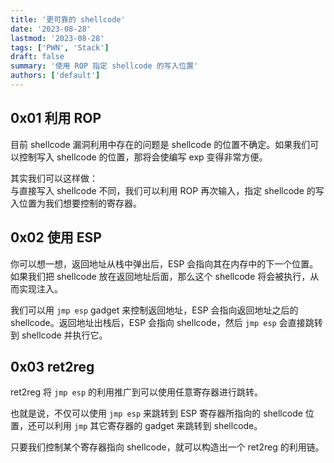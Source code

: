 ```yaml
---
title: '更可靠的 shellcode'
date: '2023-08-28'
lastmod: '2023-08-28'
tags: ['PWN', 'Stack']
draft: false
summary: '使用 ROP 指定 shellcode 的写入位置'
authors: ['default']
---
```


<div className="border-solid border-2 border-surface0 dark:border-surface0-dark p-2 bg-base dark:bg-base-dark mt-5">
  <TOCInline toc={props.toc} asDisclosure />
</div>

## 0x01 利用 ROP

目前 shellcode 漏洞利用中存在的问题是 shellcode 的位置不确定。如果我们可以控制写入 shellcode 的位置，那将会使编写 exp 变得非常方便。

其实我们可以这样做：<br />与直接写入 shellcode 不同，我们可以利用 ROP 再次输入，指定 shellcode 的写入位置为我们想要控制的寄存器。

## 0x02 使用 ESP

你可以想一想，返回地址从栈中弹出后，ESP 会指向其在内存中的下一个位置。如果我们把 shellcode 放在返回地址后面，那么这个 shellcode 将会被执行，从而实现注入。

我们可以用 `jmp esp` gadget 来控制返回地址，ESP 会指向返回地址之后的 shellcode。返回地址出栈后，ESP 会指向 shellcode，然后 `jmp esp` 会直接跳转到 shellcode 并执行它。

## 0x03 ret2reg

ret2reg 将 `jmp esp` 的利用推广到可以使用任意寄存器进行跳转。

也就是说，不仅可以使用 `jmp esp` 来跳转到 ESP 寄存器所指向的 shellcode 位置，还可以利用 `jmp` 其它寄存器的 gadget 来跳转到 shellcode。

只要我们控制某个寄存器指向 shellcode，就可以构造出一个 ret2reg 的利用链。

